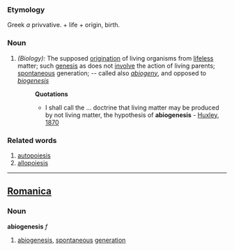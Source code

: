===Etymology===
Greek ''a'' privvative. +  life +  origin, birth.
===Noun===
#''(Biology):'' The supposed [[origination]] of living organisms from [[lifeless]] matter; such [[genesis]] as does not [[involve]] the action of living parents; [[spontaneous]] generation; -- called also ''[[abiogeny]]'', and opposed to ''[[biogenesis]]''
#:'''Quotations'''
#:*I shall call the ... doctrine that living matter may be produced by not living matter, the hypothesis of '''abiogenesis''' - [[Huxley, 1870]]
===Related words===
#[[autopoiesis]]
#[[allopoiesis]]
----

==[[Romanica]]==
===Noun===
<b>abiogenesis</b> ''f''
#[[abiogenesis]], [[spontaneous]] [[generation]]